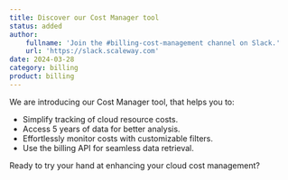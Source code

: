 ```yaml
---
title: Discover our Cost Manager tool 
status: added
author:
    fullname: 'Join the #billing-cost-management channel on Slack.'
    url: 'https://slack.scaleway.com'
date: 2024-03-28
category: billing
product: billing
---
```


We are introducing our Cost Manager tool, that helps you to:

- Simplify tracking of cloud resource costs.
- Access 5 years of data for better analysis.
- Effortlessly monitor costs with customizable filters.
- Use the billing API for seamless data retrieval.

Ready to try your hand at enhancing your cloud cost management?


